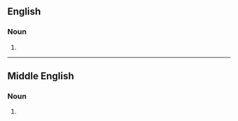 ==English==

===Noun===
{{head|en|noun form}}

# {{plural of|vambrace|lang=en}}

----

==Middle English==

===Noun===
{{head|enm|noun plural form}}

# {{plural of|vambrace|lang=enm}}